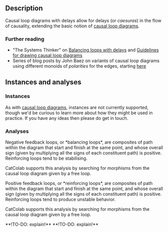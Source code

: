 
## Description

Causal loop diagrams with delays allow for delays (or *caesuras*) in the flow of causality, extending the basic notion of <A href="../causal-loop">causal loop diagrams</A>.


### Further reading

- "The Systems Thinker" on [Balancing loops with
  delays](https://thesystemsthinker.com/balancing-loops-with-delays/) and
  [Guidelines for drawing causal loop
  diagrams](https://thesystemsthinker.com/guidelines-for-drawing-causal-loop-diagrams/)
- Series of blog posts by John Baez on variants of causal loop diagrams using
  different monoids of *polarities* for the edges, starting
  [here](https://johncarlosbaez.wordpress.com/2024/11/02/polarities/)


## Instances and analyses

### Instances

<Question>
As with <A href="../causal-loop">causal loop diagrams</A>, instances are not currently supported, though we'd be curious to learn more about how they might be used in practice.
If you have any ideas then please do get in touch.
</Question>


### Analyses

<HelpAnalysisById theory={props.theory} analysisId="diagram"/>

<HelpAnalysisById theory={props.theory} analysisId="negative-loops">
Negative feedback loops, or *balancing loops*, are composites of path within the diagram that start and finish at the same point, and whose overall sign (given by multiplying all the signs of each constituent path) is positive.
Reinforcing loops tend to be stabilising.

CatColab supports this analysis by searching for morphisms from the causal loop diagram given by a free loop.
</HelpAnalysisById>

<HelpAnalysisById theory={props.theory} analysisId="positive-loops">
Positive feedback loops, or *reinforcing loops*, are composites of path within the diagram that start and finish at the same point, and whose overall sign (given by multiplying all the signs of each constituent path) is positive.
Reinforcing loops tend to produce unstable behavior.

CatColab supports this analysis by searching for morphisms from the causal loop diagram given by a free loop.
</HelpAnalysisById>

<HelpAnalysisById theory={props.theory} analysisId="delayed-negative-loops">
**!TO-DO: explain!**
</HelpAnalysisById>

<HelpAnalysisById theory={props.theory} analysisId="delayed-positive-loops">
**!TO-DO: explain!**
</HelpAnalysisById>
